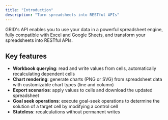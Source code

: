 ```yaml
---
title: "Introduction"
description: "Turn spreadsheets into RESTful APIs"
---
```


GRID's API enables you to use your data in a powerful spreadsheet engine, fully compatible with Excel and Google Sheets, and transform your spreadsheets into RESTful APIs.

## Key features

- **Workbook querying**: read and write values from cells, automatically recalculating dependent cells
- **Chart rendering**: generate charts (PNG or SVG) from spreadsheet data with customizable chart types (line and column)
- **Export scenarios**: apply values to cells and download the updated spreadsheet
- **Goal seek operations**: execute goal-seek operations to determine the solution of a target cell by modifying a control cell
- **Stateless**: recalculations without permanent writes

